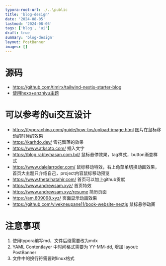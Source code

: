 ```yaml
---
typora-root-url: ./..\public
title: 'blog-design'
date: '2024-08-05'
lastmod: '2024-08-05'
tags: ['blog', 'ui']
draft: true
summary: 'blog-design'
layout: PostBanner
images: []
---
```


# 源码

- https://github.com/timlrx/tailwind-nextjs-starter-blog
- [使用hexo+anzhiyu主题](https://github.com/anzhiyu-c/hexo-theme-anzhiyu.git)



# 可以参考的ui交互设计

- https://typorachina.com/guide/how-tos/upload-image.html 图片在鼠标移动的时候的效果
- https://karhdo.dev/ 雪花飘落的效果
- https://www.atksoto.com/ 插入文字
- https://blog.rabbyhasan.com.bd/ 鼠标悬停效果，tag样式，button渐变样式
- https://www.dalelarroder.com/ 鼠标移动特效，右上角菜单切换动画效果，首页大主题只介绍自己，project内容鼠标移动预览
- https://www.thetalhatahir.com/ 首页可以加上github贡献
- https://www.andrewsam.xyz/ 首页特效
- https://www.andrewsam.xyz/resume 简历页面
- https://am.809098.xyz/ 页面显示动画效果
- https://github.com/vivekneupane11/book-website-nextjs 鼠标悬停动画



# 注意事项

1. 使用typora编写md，文件后缀需要改为mdx
2. YAML Contentlayer 中时间格式需要为 YY-MM-dd, 增加 layout: PostBanner
3. 文件中的换行符需要时linux格式
